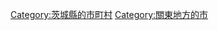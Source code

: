 {{Commonscat|Shimotsuma, Ibaraki}}
{{Catmore}}
{{DEFAULTSORT:Shimotsuma-shi}}
[[Category:茨城縣的市町村|Category:茨城縣的市町村]]
[[Category:關東地方的市|Category:關東地方的市]]